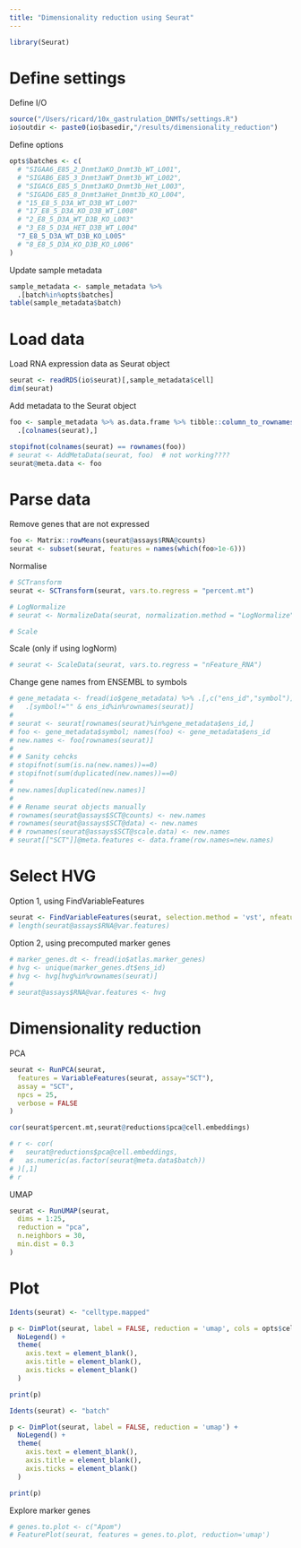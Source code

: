 ```yaml
---
title: "Dimensionality reduction using Seurat"
---
```

  
```r
library(Seurat)
```

# Define settings

Define I/O
```r
source("/Users/ricard/10x_gastrulation_DNMTs/settings.R")
io$outdir <- paste0(io$basedir,"/results/dimensionality_reduction")
```

Define options
```r
opts$batches <- c(
  # "SIGAA6_E85_2_Dnmt3aKO_Dnmt3b_WT_L001", 
  # "SIGAB6_E85_3_Dnmt3aWT_Dnmt3b_WT_L002", 
  # "SIGAC6_E85_5_Dnmt3aKO_Dnmt3b_Het_L003", 
  # "SIGAD6_E85_8_Dnmt3aHet_Dnmt3b_KO_L004",
  # "15_E8_5_D3A_WT_D3B_WT_L007"
  # "17_E8_5_D3A_KO_D3B_WT_L008"
  # "2_E8_5_D3A_WT_D3B_KO_L003"
  # "3_E8_5_D3A_HET_D3B_WT_L004"
  "7_E8_5_D3A_WT_D3B_KO_L005"
  # "8_E8_5_D3A_KO_D3B_KO_L006"
)
```

Update sample metadata
```r
sample_metadata <- sample_metadata %>%
  .[batch%in%opts$batches]
table(sample_metadata$batch)
```

# Load data

Load RNA expression data as Seurat object
```r
seurat <- readRDS(io$seurat)[,sample_metadata$cell]
dim(seurat)
```

Add metadata to the Seurat object
```r
foo <- sample_metadata %>% as.data.frame %>% tibble::column_to_rownames("cell") %>%
  .[colnames(seurat),]

stopifnot(colnames(seurat) == rownames(foo))
# seurat <- AddMetaData(seurat, foo)  # not working????
seurat@meta.data <- foo
```


# Parse data 

Remove genes that are not expressed
```r
foo <- Matrix::rowMeans(seurat@assays$RNA@counts)
seurat <- subset(seurat, features = names(which(foo>1e-6)))
```

Normalise
```r
# SCTransform
seurat <- SCTransform(seurat, vars.to.regress = "percent.mt")

# LogNormalize
# seurat <- NormalizeData(seurat, normalization.method = "LogNormalize")

# Scale
```

Scale (only if using logNorm)
```r
# seurat <- ScaleData(seurat, vars.to.regress = "nFeature_RNA")
```

Change gene names from ENSEMBL to symbols
```r
# gene_metadata <- fread(io$gene_metadata) %>% .[,c("ens_id","symbol")] %>%
#   .[symbol!="" & ens_id%in%rownames(seurat)]
# 
# seurat <- seurat[rownames(seurat)%in%gene_metadata$ens_id,]
# foo <- gene_metadata$symbol; names(foo) <- gene_metadata$ens_id
# new.names <- foo[rownames(seurat)]
# 
# # Sanity cehcks
# stopifnot(sum(is.na(new.names))==0)
# stopifnot(sum(duplicated(new.names))==0)
# 
# new.names[duplicated(new.names)]
# 
# # Rename seurat objects manually
# rownames(seurat@assays$SCT@counts) <- new.names
# rownames(seurat@assays$SCT@data) <- new.names
# # rownames(seurat@assays$SCT@scale.data) <- new.names
# seurat[["SCT"]]@meta.features <- data.frame(row.names=new.names)
```


# Select HVG

Option 1, using FindVariableFeatures
```r
seurat <- FindVariableFeatures(seurat, selection.method = 'vst', nfeatures = 1000, assay="SCT")
# length(seurat@assays$RNA@var.features)
```

Option 2, using precomputed marker genes
```r
# marker_genes.dt <- fread(io$atlas.marker_genes)
# hvg <- unique(marker_genes.dt$ens_id)
# hvg <- hvg[hvg%in%rownames(seurat)]
# 
# seurat@assays$RNA@var.features <- hvg
```

# Dimensionality reduction

PCA 
```r
seurat <- RunPCA(seurat, 
  features = VariableFeatures(seurat, assay="SCT"),
  assay = "SCT",
  npcs = 25,
  verbose = FALSE
)
```

```r
cor(seurat$percent.mt,seurat@reductions$pca@cell.embeddings)
```

<!-- Correlation between PCs and batch -->
```r
# r <- cor(
#   seurat@reductions$pca@cell.embeddings,
#   as.numeric(as.factor(seurat@meta.data$batch))
# )[,1]
# r
```

UMAP
```r
seurat <- RunUMAP(seurat, 
  dims = 1:25,
  reduction = "pca",
  n.neighbors = 30,
  min.dist = 0.3
)
```

# Plot 

```r
Idents(seurat) <- "celltype.mapped"

p <- DimPlot(seurat, label = FALSE, reduction = 'umap', cols = opts$celltype.colors) + 
  NoLegend() +
  theme(
    axis.text = element_blank(),
    axis.title = element_blank(),
    axis.ticks = element_blank()
  )

print(p)
```

```r
Idents(seurat) <- "batch"

p <- DimPlot(seurat, label = FALSE, reduction = 'umap') + 
  NoLegend() +
  theme(
    axis.text = element_blank(),
    axis.title = element_blank(),
    axis.ticks = element_blank()
  )

print(p)
```

Explore marker genes
```r
# genes.to.plot <- c("Apom")
# FeaturePlot(seurat, features = genes.to.plot, reduction='umap')
```



